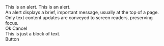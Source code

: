 

<Unstyled>
  <div className="space-y-4 text-base text-ui-neutral-5">
    <Alert sentiment="danger">This is an alert.</Alert>
    <Alert sentiment="warning">This is an alert.</Alert>
    <Alert>
      <div className="flex flex-col items-start gap-y-3">
        An alert displays a brief, important message, usually at the top of a
        page. Only text content updates are conveyed to screen readers,
        preserving focus.
        <div className="flex flex-wrap gap-3">
          <PrimaryButton size="sm">Ok</PrimaryButton>
          <PrimaryButton size="sm">Cancel</PrimaryButton>
        </div>
      </div>
    </Alert>
    <div>This is just a block of text.</div>
    <PrimaryButton>Button</PrimaryButton>
  </div>
</Unstyled>
